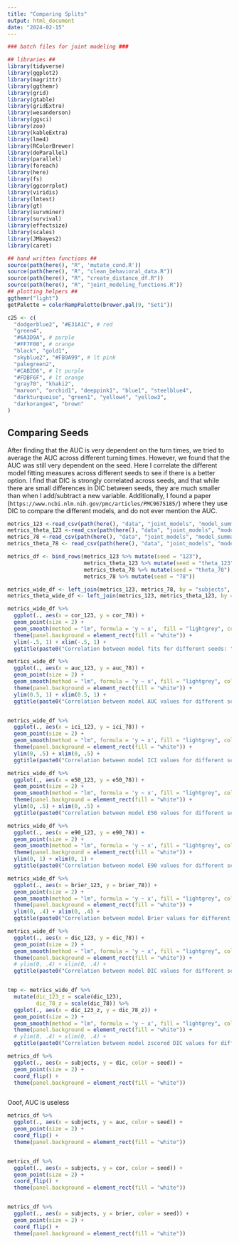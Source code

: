 ```yaml
---
title: "Comparing Splits"
output: html_document
date: "2024-02-15"
---
```



```r
### batch files for joint modeling ###

## libraries ##
library(tidyverse)
library(ggplot2)
library(magrittr)
library(ggthemr)
library(grid)
library(gtable)
library(gridExtra)
library(wesanderson)
library(ggsci)
library(zoo)
library(kableExtra)
library(lme4)
library(RColorBrewer)
library(doParallel)
library(parallel)
library(foreach)
library(here)
library(fs)
library(ggcorrplot)
library(viridis)
library(lmtest)
library(gt)
library(survminer)
library(survival)
library(effectsize)
library(scales)
library(JMbayes2)
library(caret)

## hand written functions ##
source(path(here(), "R", 'mutate_cond.R'))
source(path(here(), "R", "clean_behavioral_data.R"))
source(path(here(), "R", "create_distance_df.R"))
source(path(here(), "R", "joint_modeling_functions.R"))
## plotting helpers ##
ggthemr("light")
getPalette = colorRampPalette(brewer.pal(9, "Set1"))

c25 <- c(
  "dodgerblue2", "#E31A1C", # red
  "green4",
  "#6A3D9A", # purple
  "#FF7F00", # orange
  "black", "gold1",
  "skyblue2", "#FB9A99", # lt pink
  "palegreen2",
  "#CAB2D6", # lt purple
  "#FDBF6F", # lt orange
  "gray70", "khaki2",
  "maroon", "orchid1", "deeppink1", "blue1", "steelblue4",
  "darkturquoise", "green1", "yellow4", "yellow3",
  "darkorange4", "brown"
)

```


## Comparing Seeds

After finding that the AUC is very dependent on the turn times, we tried to average the AUC across different turning times. However, we found that the AUC was still very dependent on the seed. Here I correlate the different model fitting measures across different seeds to see if there is a better option. I find that DIC is strongly correlated across seeds, and that while there are small differences in DIC between seeds, they are much smaller than when I add/subtract a new variable. Additionally, I found a paper (`https://www.ncbi.nlm.nih.gov/pmc/articles/PMC9675185/`) where they use DIC to compare the different models, and do not ever mention the AUC.  




```r

metrics_123 <-read_csv(path(here(), "data", "joint_models", "model_summaries", "fit_metrics_neural_trials_base_preds_seed123_df.csv"))
metrics_theta_123 <-read_csv(path(here(), "data", "joint_models", "model_summaries", "fit_metrics_neural_trials_theta_preds_seed123_df.csv"))
metrics_78 <-read_csv(path(here(), "data", "joint_models", "model_summaries", "fit_metrics_neural_trials_base_preds_seed78_df.csv"))
metrics_theta_78 <- read_csv(path(here(), "data", "joint_models", "model_summaries", "fit_metrics_neural_trials_theta_preds_seed78_df.csv"))

metrics_df <- bind_rows(metrics_123 %>% mutate(seed = "123"),
                        metrics_theta_123 %>% mutate(seed = "theta_123"),
                        metrics_theta_78 %>% mutate(seed = "theta_78"),
                        metrics_78 %>% mutate(seed = "78"))

metrics_wide_df <- left_join(metrics_123, metrics_78, by = "subjects", suffix = c("_123", "_78"))
metrics_theta_wide_df <- left_join(metrics_123, metrics_theta_123, by = "subjects", suffix = c("_base", "_theta"))


```


```r

metrics_wide_df %>%
  ggplot(., aes(x = cor_123, y = cor_78)) +
  geom_point(size = 2) +
  geom_smooth(method = "lm", formula = 'y ~ x',  fill = "lightgrey", color = "black") +
  theme(panel.background = element_rect(fill = "white")) +
  ylim(-.5, 1) + xlim(-.5, 1) +
  ggtitle(paste0("Correlation between model fits for different seeds: ", round(cor(metrics_wide_df$cor_123, metrics_wide_df$cor_78), 2)))

metrics_wide_df %>%
  ggplot(., aes(x = auc_123, y = auc_78)) +
  geom_point(size = 2) +
  geom_smooth(method = "lm", formula = 'y ~ x', fill = "lightgrey", color = "black") +
  theme(panel.background = element_rect(fill = "white")) +
  ylim(0.5, 1) + xlim(0.5, 1) +
  ggtitle(paste0("Correlation between model AUC values for different seeds: ", round(cor(metrics_wide_df$auc_123, metrics_wide_df$auc_78), 2)))


metrics_wide_df %>%
  ggplot(., aes(x = ici_123, y = ici_78)) +
  geom_point(size = 2) +
  geom_smooth(method = "lm", formula = 'y ~ x', fill = "lightgrey", color = "black") +
  theme(panel.background = element_rect(fill = "white")) +
  ylim(0, .5) + xlim(0, .5) +
  ggtitle(paste0("Correlation between model ICI values for different seeds: ", round(cor(metrics_wide_df$ici_123, metrics_wide_df$ici_78), 2)))

metrics_wide_df %>%
  ggplot(., aes(x = e50_123, y = e50_78)) +
  geom_point(size = 2) +
  geom_smooth(method = "lm", formula = 'y ~ x', fill = "lightgrey", color = "black") +
  theme(panel.background = element_rect(fill = "white")) +
  ylim(0, .5) + xlim(0, .5) +
  ggtitle(paste0("Correlation between model E50 values for different seeds: ", round(cor(metrics_wide_df$e50_123, metrics_wide_df$e50_78), 2)))

metrics_wide_df %>%
  ggplot(., aes(x = e90_123, y = e90_78)) +
  geom_point(size = 2) +
  geom_smooth(method = "lm", formula = 'y ~ x', fill = "lightgrey", color = "black") +
  theme(panel.background = element_rect(fill = "white")) +
  ylim(0, 1) + xlim(0, 1) +
  ggtitle(paste0("Correlation between model E90 values for different seeds: ", round(cor(metrics_wide_df$e90_123, metrics_wide_df$e90_78), 2)))

metrics_wide_df %>%
  ggplot(., aes(x = brier_123, y = brier_78)) +
  geom_point(size = 2) +
  geom_smooth(method = "lm", formula = 'y ~ x', fill = "lightgrey", color = "black") +
  theme(panel.background = element_rect(fill = "white")) +
  ylim(0, .4) + xlim(0, .4) +
  ggtitle(paste0("Correlation between model Brier values for different seeds: ", round(cor(metrics_wide_df$brier_123, metrics_wide_df$brier_78), 2)))

metrics_wide_df %>%
  ggplot(., aes(x = dic_123, y = dic_78)) +
  geom_point(size = 2) +
  geom_smooth(method = "lm", formula = 'y ~ x', fill = "lightgrey", color = "black") +
  theme(panel.background = element_rect(fill = "white")) +
  # ylim(0, .4) + xlim(0, .4) +
  ggtitle(paste0("Correlation between model DIC values for different seeds: ", round(cor(metrics_wide_df$dic_123, metrics_wide_df$dic_78), 2)))


tmp <- metrics_wide_df %>%
  mutate(dic_123_z = scale(dic_123),
         dic_78_z = scale(dic_78)) %>%
  ggplot(., aes(x = dic_123_z, y = dic_78_z)) +
  geom_point(size = 2) +
  geom_smooth(method = "lm", formula = 'y ~ x', fill = "lightgrey", color = "black") +
  theme(panel.background = element_rect(fill = "white")) +
  # ylim(0, .4) + xlim(0, .4) +
  ggtitle(paste0("Correlation between model zscored DIC values for different seeds: ", round(cor(metrics_wide_df$dic_123, metrics_wide_df$dic_78), 2)))


```



```r

metrics_df %>%
  ggplot(., aes(x = subjects, y = dic, color = seed)) +
  geom_point(size = 2) +
  coord_flip() +
  theme(panel.background = element_rect(fill = "white")) 



```
Ooof, AUC is useless
```r

metrics_df %>%
  ggplot(., aes(x = subjects, y = auc, color = seed)) +
  geom_point(size = 2) +
  coord_flip() +
  theme(panel.background = element_rect(fill = "white")) 



```
```r

metrics_df %>%
  ggplot(., aes(x = subjects, y = cor, color = seed)) +
  geom_point(size = 2) +
  coord_flip() +
  theme(panel.background = element_rect(fill = "white")) 



```


```r

metrics_df %>%
  ggplot(., aes(x = subjects, y = brier, color = seed)) +
  geom_point(size = 2) +
  coord_flip() +
  theme(panel.background = element_rect(fill = "white")) 



```